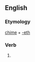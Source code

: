 ==English==

===Etymology===
[[chime]] + [[-eth]]

===Verb===
{{infl|en|verb form}}

# {{archaic}} {{third-person singular of|chime}}